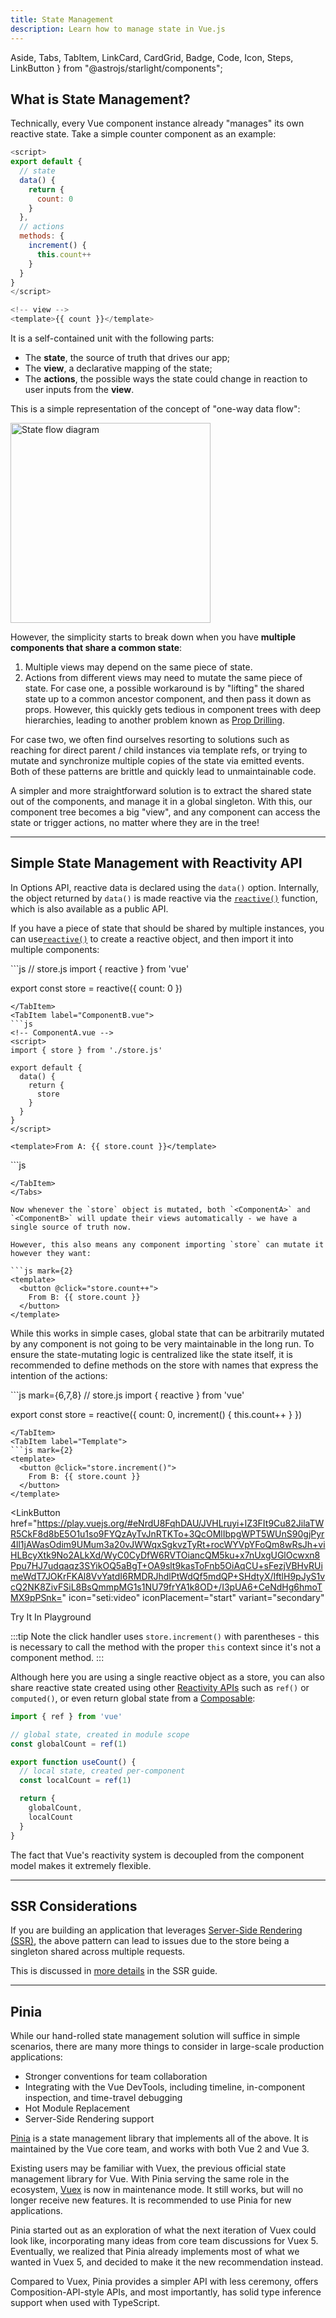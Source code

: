 ```yaml
---
title: State Management
description: Learn how to manage state in Vue.js
---
```

  Aside,
  Tabs,
  TabItem,
  LinkCard,
  CardGrid,
  Badge,
  Code,
  Icon,
  Steps,
  LinkButton
} from "@astrojs/starlight/components"; 



## What is State Management?

Technically, every Vue component instance already "manages" its own reactive state. Take a simple counter component as an example:

```js
<script>
export default {
  // state
  data() {
    return {
      count: 0
    }
  },
  // actions
  methods: {
    increment() {
      this.count++
    }
  }
}
</script>

<!-- view -->
<template>{{ count }}</template>
````

It is a self-contained unit with the following parts:

- The **state**, the source of truth that drives our app;
- The **view**, a declarative mapping of the state;
- The **actions**, the possible ways the state could change in reaction to user inputs from the **view**.

This is a simple representation of the concept of "one-way data flow":

<div style={{ display: "flex", justifyContent: "center", alignItems: "center", margin: "2rem 0" }}>
  <img
    src="/state-management/state-flow.Cd6No79V.png"
    width="320"
    style={{ maxWidth: "100%", height: "auto", display: "block" }}
    alt="State flow diagram"
  />
</div>

However, the simplicity starts to break down when you have **multiple components that share a common state**:

1. Multiple views may depend on the same piece of state.
2. Actions from different views may need to mutate the same piece of state.
For case one, a possible workaround is by "lifting" the shared state up to a common ancestor component, and then pass it down as props. However, this quickly gets tedious in component trees with deep hierarchies, leading to another problem known as [Prop Drilling](https://vuejs.org/guide/components/provide-inject.html#prop-drilling).

For case two, we often find ourselves resorting to solutions such as reaching for direct parent / child instances via template refs, or trying to mutate and synchronize multiple copies of the state via emitted events. Both of these patterns are brittle and quickly lead to unmaintainable code.

A simpler and more straightforward solution is to extract the shared state out of the components, and manage it in a global singleton. With this, our component tree becomes a big "view", and any component can access the state or trigger actions, no matter where they are in the tree!

---

## Simple State Management with Reactivity API​
In Options API, reactive data is declared using the `data()` option. Internally, the object returned by `data()` is made reactive via the [`reactive()`](https://vuejs.org/api/reactivity-core.html#reactive) function, which is also available as a public API.

If you have a piece of state that should be shared by multiple instances, you can use[`reactive()`](https://vuejs.org/api/reactivity-core.html#reactive) to create a reactive object, and then import it into multiple components:

<Tabs>
<TabItem label="store.js">
```js
// store.js
import { reactive } from 'vue'

export const store = reactive({
  count: 0
})
```
</TabItem>
<TabItem label="ComponentB.vue">
```js
<!-- ComponentA.vue -->
<script>
import { store } from './store.js'

export default {
  data() {
    return {
      store
    }
  }
}
</script>

<template>From A: {{ store.count }}</template>
```
</TabItem>
<TabItem label="ComponentA.vue">
```js
<!-- ComponentB.vue -->
<script>
import { store } from './store.js'

export default {
  data() {
    return {
      store
    }
  }
}
</script>

<template>From B: {{ store.count }}</template>
```
</TabItem>
</Tabs>

Now whenever the `store` object is mutated, both `<ComponentA>` and `<ComponentB>` will update their views automatically - we have a single source of truth now.

However, this also means any component importing `store` can mutate it however they want:

```js mark={2}
<template>
  <button @click="store.count++">
    From B: {{ store.count }}
  </button>
</template>
```

While this works in simple cases, global state that can be arbitrarily mutated by any component is not going to be very maintainable in the long run. To ensure the state-mutating logic is centralized like the state itself, it is recommended to define methods on the store with names that express the intention of the actions:

<Tabs>
<TabItem label="store.js">
```js mark={6,7,8}
// store.js
import { reactive } from 'vue'

export const store = reactive({
  count: 0,
  increment() {
    this.count++
  }
})
```
</TabItem>
<TabItem label="Template">
```js mark={2}
<template>
  <button @click="store.increment()">
    From B: {{ store.count }}
  </button>
</template>
```
</TabItem>
<TabItem label="Preview"><App client:load/></TabItem>
</Tabs>

<LinkButton
    href="https://play.vuejs.org/#eNrdU8FqhDAU/JVHLruyi+lZ3FIt9Cu82JilaTWR5CkF8d8bE5O1u1so9FYQzAyTvJnRTKTo+3QcOMlIbpgWPT5WUnS90gjPyr4ll1jAWasOdim9UMum3a20vJWWqxSgkvzTyRt+rocWYVpYFoQm8wRsJh+viHLBcyXtk9No2ALkXd/WyC0CyDfW6RVTOiancQM5ku+x7nUxgUGlOcwxn8Ppu7HJ7udqaqz3SYikOQ5aBgT+OA9slt9kasToFnb5OiAqCU+sFezjVBHvRUimeWdT7JOKrFKAl8VvYatdI6RMDRJhdlPtWdQf5mdQP+SHdtyX/IftlH9pJyS1vcQ2NK8ZivFSiL8BsQmmpMG1s1NU79frYA1k8OD+/I3pUA6+CeNdHg6hmoTMX9pPSnk="
    icon="seti:video"
    iconPlacement="start"
    variant="secondary"
> 
  Try It In Playground
</LinkButton>

:::tip
Note the click handler uses `store.increment()` with parentheses - this is necessary to call the method with the proper `this` context since it's not a component method.
:::

Although here you are using a single reactive object as a store, you can also share reactive state created using other [Reactivity APIs](https://vuejs.org/api/reactivity-core.html) such as `ref()` or `computed()`, or even return global state from a [Composable](https://vuejs.org/guide/reusability/composables.html):

```js
import { ref } from 'vue'

// global state, created in module scope
const globalCount = ref(1)

export function useCount() {
  // local state, created per-component
  const localCount = ref(1)

  return {
    globalCount,
    localCount
  }
}
```

The fact that Vue's reactivity system is decoupled from the component model makes it extremely flexible.

---

## SSR Considerations​
If you are building an application that leverages [Server-Side Rendering (SSR)](https://vuejs.org/guide/scaling-up/ssr.html), the above pattern can lead to issues due to the store being a singleton shared across multiple requests. 

This is discussed in [more details](https://vuejs.org/guide/scaling-up/ssr.html#cross-request-state-pollution) in the SSR guide.

---

## Pinia​
While our hand-rolled state management solution will suffice in simple scenarios, there are many more things to consider in large-scale production applications:

- Stronger conventions for team collaboration
- Integrating with the Vue DevTools, including timeline, in-component inspection, and time-travel debugging
- Hot Module Replacement
- Server-Side Rendering support

[Pinia](https://pinia.vuejs.org/) is a state management library that implements all of the above. It is maintained by the Vue core team, and works with both Vue 2 and Vue 3.

Existing users may be familiar with Vuex, the previous official state management library for Vue. With Pinia serving the same role in the ecosystem, [Vuex](https://vuex.vuejs.org/) is now in maintenance mode. It still works, but will no longer receive new features. It is recommended to use Pinia for new applications.

Pinia started out as an exploration of what the next iteration of Vuex could look like, incorporating many ideas from core team discussions for Vuex 5. Eventually, we realized that Pinia already implements most of what we wanted in Vuex 5, and decided to make it the new recommendation instead.

Compared to Vuex, Pinia provides a simpler API with less ceremony, offers Composition-API-style APIs, and most importantly, has solid type inference support when used with TypeScript.